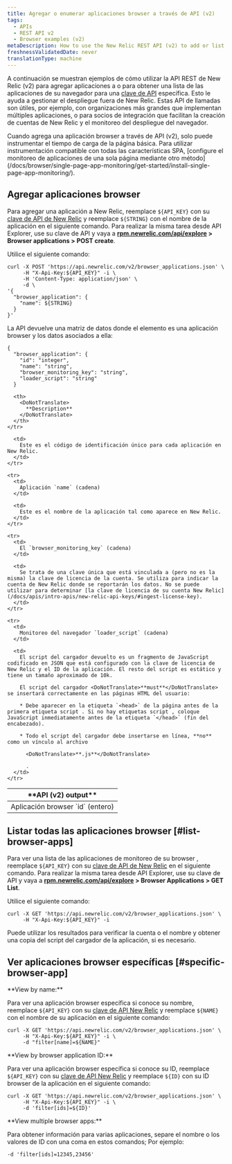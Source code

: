 ```yaml
---
title: Agregar o enumerar aplicaciones browser a través de API (v2)
tags:
  - APIs
  - REST API v2
  - Browser examples (v2)
metaDescription: How to use the New Relic REST API (v2) to add or list browser apps.
freshnessValidatedDate: never
translationType: machine
---
```


A continuación se muestran ejemplos de cómo utilizar la API REST de New Relic (v2) para agregar aplicaciones a [<InlinePopover type="browser"/>](/docs/browser/new-relic-browser/welcome-new-relic-browser/new-relic-browser)o para obtener una lista de las aplicaciones de su navegador para una [clave de API](/docs/apis/rest-api-v2/requirements/api-keys) específica. Esto le ayuda a gestionar el despliegue fuera de New Relic. Estas API de llamadas son útiles, por ejemplo, con organizaciones más grandes que implementan múltiples aplicaciones, o para socios de integración que facilitan la creación de cuentas de New Relic y el monitoreo del despliegue del navegador.

<Callout variant="important">
  Cuando agrega una aplicación browser a través de API (v2), solo puede instrumentar el tiempo de carga de la página básica. Para utilizar instrumentación compatible con todas las características SPA, [configure el monitoreo de aplicaciones de una sola página mediante otro método](/docs/browser/single-page-app-monitoring/get-started/install-single-page-app-monitoring/).
</Callout>

## Agregar aplicaciones browser

Para agregar una aplicación a New Relic, reemplace `${API_KEY}` con su [clave de API de New Relic](/docs/apis/rest-api-v2/requirements/api-keys#rest-api-key) y reemplace `${STRING}` con el nombre de la aplicación en el siguiente comando. Para realizar la misma tarea desde API Explorer, use su clave de API y vaya a <DoNotTranslate>**[rpm.newrelic.com/api/explore](https://rpm.newrelic.com/api/explore) > Browser applications > POST create**</DoNotTranslate>.

Utilice el siguiente comando:

```
curl -X POST 'https://api.newrelic.com/v2/browser_applications.json' \
     -H "X-Api-Key:${API_KEY}" -i \
     -H 'Content-Type: application/json' \
     -d \
'{
  "browser_application": {
    "name": ${STRING}
  }
}'
```

La API devuelve una matriz de datos donde el elemento es una aplicación browser y los datos asociados a ella:

```
{
  "browser_application": {
    "id": "integer",
    "name": "string",
    "browser_monitoring_key": "string",
    "loader_script": "string"
  }
```

<table>
  <thead>
    <tr>
      <th width={250}>
        <DoNotTranslate>
          **API (v2) output**
        </DoNotTranslate>
      </th>

      <th>
        <DoNotTranslate>
          **Description**
        </DoNotTranslate>
      </th>
    </tr>
  </thead>

  <tbody>
    <tr>
      <td>
        Aplicación browser `id` (entero)
      </td>

      <td>
        Este es el código de identificación único para cada aplicación en New Relic.
      </td>
    </tr>

    <tr>
      <td>
        Aplicación `name` (cadena)
      </td>

      <td>
        Este es el nombre de la aplicación tal como aparece en New Relic.
      </td>
    </tr>

    <tr>
      <td>
        El `browser_monitoring_key` (cadena)
      </td>

      <td>
        Se trata de una clave única que está vinculada a (pero no es la misma) la clave de licencia de la cuenta. Se utiliza para indicar la cuenta de New Relic donde se reportarán los datos. No se puede utilizar para determinar [la clave de licencia de su cuenta New Relic](/docs/apis/intro-apis/new-relic-api-keys/#ingest-license-key).
      </td>
    </tr>

    <tr>
      <td>
        Monitoreo del navegador `loader_script` (cadena)
      </td>

      <td>
        El script del cargador devuelto es un fragmento de JavaScript codificado en JSON que está configurado con la clave de licencia de New Relic y el ID de la aplicación. El resto del script es estático y tiene un tamaño aproximado de 10k.

        El script del cargador <DoNotTranslate>**must**</DoNotTranslate> se insertará correctamente en las páginas HTML del usuario:

        * Debe aparecer en la etiqueta `<head>` de la página antes de la primera etiqueta script . Si no hay etiquetas script , coloque JavaScript inmediatamente antes de la etiqueta `</head>` (fin del encabezado).

        * Todo el script del cargador debe insertarse en línea, **no** como un vínculo al archivo

          <DoNotTranslate>**.js**</DoNotTranslate>

          .
      </td>
    </tr>
  </tbody>
</table>

## Listar todas las aplicaciones browser [#list-browser-apps]

Para ver una lista de las aplicaciones de monitoreo de su browser , reemplace `${API_KEY}` con su [clave de API de New Relic](/docs/apis/rest-api-v2/requirements/api-keys#rest-api-key) en el siguiente comando. Para realizar la misma tarea desde API Explorer, use su clave de API y vaya a <DoNotTranslate>**[rpm.newrelic.com/api/explore](https://rpm.newrelic.com/api/explore) > Browser Applications > GET List**</DoNotTranslate>.

Utilice el siguiente comando:

```
curl -X GET 'https://api.newrelic.com/v2/browser_applications.json' \
     -H "X-Api-Key:${API_KEY}" -i
```

Puede utilizar los resultados para verificar la cuenta o el nombre y obtener una copia del script del cargador de la aplicación, si es necesario.

## Ver aplicaciones browser específicas [#specific-browser-app]

<DoNotTranslate>
  **View by name:**
</DoNotTranslate>

Para ver una aplicación browser específica si conoce su nombre, reemplace `${API_KEY}` con su [clave de API New Relic](/docs/apis/rest-api-v2/requirements/api-keys#rest-api-key) y reemplace `${NAME}` con el nombre de su aplicación en el siguiente comando:

```
curl -X GET 'https://api.newrelic.com/v2/browser_applications.json' \
     -H "X-Api-Key:${API_KEY}" -i \
     -d "filter[name]=${NAME}"
```

<DoNotTranslate>
  **View by browser application ID:**
</DoNotTranslate>

Para ver una aplicación browser específica si conoce su ID, reemplace `${API_KEY}` con su [clave de API New Relic](/docs/apis/rest-api-v2/requirements/api-keys#rest-api-key) y reemplace `${ID}` con su ID browser de la aplicación en el siguiente comando:

```
curl -X GET 'https://api.newrelic.com/v2/browser_applications.json' \
     -H "X-Api-Key:${API_KEY}" -i \
     -d 'filter[ids]=${ID}'
```

<DoNotTranslate>
  **View multiple browser apps:**
</DoNotTranslate>

Para obtener información para varias aplicaciones, separe el nombre o los valores de ID con una coma en estos comandos; Por ejemplo:

```
-d 'filter[ids]=12345,23456'
```